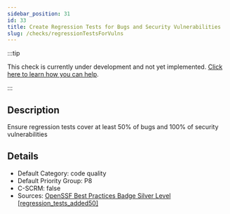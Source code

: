 ```yaml
---
sidebar_position: 31
id: 33
title: Create Regression Tests for Bugs and Security Vulnerabilities
slug: /checks/regressionTestsForVulns
---
```


<!-- BANNER:START -->
:::tip

This check is currently under development and not yet implemented. [Click here to learn how you can help](/contribute).

:::
<!-- BANNER:END -->

<!-- DESCRIPTION:START -->
## Description
Ensure regression tests cover at least 50% of bugs and 100% of security vulnerabilities
<!-- DESCRIPTION:END -->

<!-- DETAILS:START -->
## Details
- Default Category: code quality
- Default Priority Group: P8
- C-SCRM: false
- Sources: [OpenSSF Best Practices Badge Silver Level [regression_tests_added50]](https://www.bestpractices.dev/en/criteria?details=true&rationale=true#1.regression_tests_added50)

<!-- DETAILS:END -->
